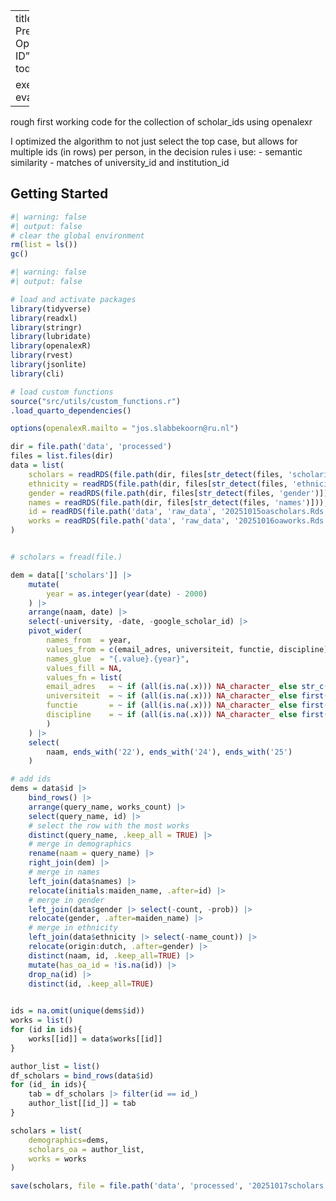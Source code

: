 
---
title: "Data Preparation OpenAlex-ID"
date: today

execute: 
  eval: false
---

:::{.callout-tip}
rough first working code for the collection of scholar_ids using openalexr

I optimized the algorithm to not just select the top case, but allows for
multiple ids (in rows) per person, in the decision rules i use:
- semantic similarity
- matches of university_id and institution_id
:::

## Getting Started

```r
#| warning: false
#| output: false
# clear the global environment
rm(list = ls())
gc()
```

```r
#| warning: false
#| output: false

# load and activate packages
library(tidyverse)
library(readxl)
library(stringr)
library(lubridate)
library(openalexR)
library(rvest)
library(jsonlite)
library(cli)

# load custom functions 
source("src/utils/custom_functions.r")
.load_quarto_dependencies()

options(openalexR.mailto = "jos.slabbekoorn@ru.nl")
```


```r
dir = file.path('data', 'processed')
files = list.files(dir)
data = list(
    scholars = readRDS(file.path(dir, files[str_detect(files, 'scholarid')])),
    ethnicity = readRDS(file.path(dir, files[str_detect(files, 'ethnicity')])),
    gender = readRDS(file.path(dir, files[str_detect(files, 'gender')])),
    names = readRDS(file.path(dir, files[str_detect(files, 'names')])),
    id = readRDS(file.path('data', 'raw_data', '20251015oascholars.Rds')),
    works = readRDS(file.path('data', 'raw_data', '20251016oaworks.Rds'))
)


# scholars = fread(file.)
```


```r
dem = data[['scholars']] |>
    mutate(
        year = as.integer(year(date) - 2000)
    ) |>
    arrange(naam, date) |>
    select(-university, -date, -google_scholar_id) |>
    pivot_wider(
        names_from  = year,
        values_from = c(email_adres, universiteit, functie, discipline),
        names_glue  = "{.value}.{year}",
        values_fill = NA,
        values_fn = list(
        email_adres   = ~ if (all(is.na(.x))) NA_character_ else str_c(unique(na.omit(.x)), collapse = "; "),
        universiteit  = ~ if (all(is.na(.x))) NA_character_ else first(na.omit(.x)),
        functie       = ~ if (all(is.na(.x))) NA_character_ else first(na.omit(.x)),
        discipline    = ~ if (all(is.na(.x))) NA_character_ else first(na.omit(.x))
        )
    ) |>
    select(
        naam, ends_with('22'), ends_with('24'), ends_with('25')
    )
```


```r
# add ids
dems = data$id |>
    bind_rows() |>
    arrange(query_name, works_count) |>
    select(query_name, id) |>
    # select the row with the most works
    distinct(query_name, .keep_all = TRUE) |>
    # merge in demographics
    rename(naam = query_name) |>
    right_join(dem) |>
    # merge in names
    left_join(data$names) |>
    relocate(initials:maiden_name, .after=id) |>
    # merge in gender
    left_join(data$gender |> select(-count, -prob)) |>
    relocate(gender, .after=maiden_name) |>
    # merge in ethnicity
    left_join(data$ethnicity |> select(-name_count)) |>
    relocate(origin:dutch, .after=gender) |>
    distinct(naam, id, .keep_all=TRUE) |>
    mutate(has_oa_id = !is.na(id)) |>
    drop_na(id) |>
    distinct(id, .keep_all=TRUE)
    

```


```r

ids = na.omit(unique(dems$id))
works = list()
for (id in ids){
    works[[id]] = data$works[[id]]
}

```


```r
author_list = list()
df_scholars = bind_rows(data$id)
for (id_ in ids){
    tab = df_scholars |> filter(id == id_)
    author_list[[id_]] = tab
}
```


```r
scholars = list(
    demographics=dems, 
    scholars_oa = author_list,
    works = works
)
```


```r
save(scholars, file = file.path('data', 'processed', '20251017scholars.Rds'))
```